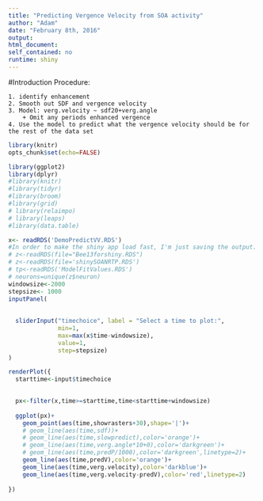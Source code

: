 ```yaml
---
title: "Predicting Vergence Velocity from SOA activity"
author: "Adam"
date: "February 8th, 2016"
output: 
html_document: 
self_contained: no
runtime: shiny
---
```


#Introduction
Procedure:

	1. identify enhancement
	2. Smooth out SDF and vergence velocity 
	3. Model: verg.velocity ~ sdf20+verg.angle
		+ Omit any periods enhanced vergence
	4. Use the model to predict what the vergence velocity should be for the rest of the data set


```r
library(knitr)
opts_chunk$set(echo=FALSE)
```

```r

library(ggplot2)
library(dplyr)
#library(knitr)
#library(tidyr)
#library(broom)
#library(grid)
# library(relaimpo)
# library(leaps)
#library(data.table)

```


```R

x<- readRDS('DemoPredictVV.RDS')
#In order to make the shiny app load fast, I'm just saving the output. See BoostrapSaccades.Rmd for the actual analysis.
# z<-readRDS(file="Bee13forshiny.RDS")
# z<-readRDS(file='shinySOANRTP.RDS')
# tp<-readRDS('ModelFitValues.RDS')
# neurons=unique(z$neuron)
windowsize<-2000
stepsize<- 1000
inputPanel(
  
  
  sliderInput("timechoice", label = "Select a time to plot:",
              min=1,
              max=max(x$time-windowsize),
              value=1,
              step=stepsize)
)

renderPlot({
  starttime<-input$timechoice

  
  px<-filter(x,time>=starttime,time<starttime+windowsize)
  
  ggplot(px)+
    geom_point(aes(time,showrasters+30),shape='|')+
    # geom_line(aes(time,sdf))+
    # geom_line(aes(time,slowpredict),color='orange')+
    # geom_line(aes(time,verg.angle*10+0),color='darkgreen')+
    # geom_line(aes(time,predP/1000),color='darkgreen',linetype=2)+
    geom_line(aes(time,predV),color='orange')+
    geom_line(aes(time,verg.velocity),color='darkblue')+
    geom_line(aes(time,verg.velocity-predV),color='red',linetype=2)
  
})

```



